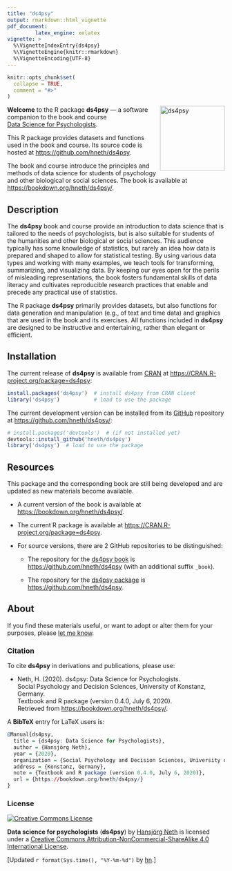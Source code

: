 ```yaml
---
title: "ds4psy"
output: rmarkdown::html_vignette
pdf_document:
         latex_engine: xelatex
vignette: >
  %\VignetteIndexEntry{ds4psy}
  %\VignetteEngine{knitr::rmarkdown}
  %\VignetteEncoding{UTF-8}
---
```


```r
knitr::opts_chunk$set(
  collapse = TRUE,
  comment = "#>"
)
```

<!-- ds4psy logo 1: -->
<a href="https://bookdown.org/hneth/ds4psy/">
<img src = "./../inst/images/ds4psy.png" alt = "ds4psy" width = "150px" align = "right" style = "width: 150px; float: right; border:11;"/>
</a>


**Welcome** to the R package **ds4psy** &mdash; a software companion to the book and course<br/>
[Data Science for Psychologists](https://bookdown.org/hneth/ds4psy/).   

This R package provides datasets and functions used in the book and course. 
Its source code is hosted at <https://github.com/hneth/ds4psy>. 

The book and course introduce the principles and methods of data science for students of psychology and other biological or social sciences. 
The book is available at <https://bookdown.org/hneth/ds4psy/>. 


## Description

The **ds4psy** book and course provide an introduction to data science that is tailored to the needs of psychologists, but is also suitable for students of the humanities and other biological or social sciences. 
This audience typically has some knowledge of statistics, but rarely an idea how data is prepared and shaped to allow for statistical testing. 
By using various data types and working with many examples, we teach tools for transforming, summarizing, and visualizing data. By keeping our eyes open for the perils of misleading representations, the book fosters fundamental skills of data literacy and cultivates reproducible research practices that enable and precede any practical use of statistics. 

The R package **ds4psy** primarily provides datasets, but also functions for data generation and manipulation (e.g., of text and time data) and graphics that are used in the book and its exercises. All functions included in **ds4psy** are designed to be instructive and entertaining, rather than elegant or efficient. 


## Installation

The current release of **ds4psy** is available from [CRAN](https://CRAN.R-project.org/) at <https://CRAN.R-project.org/package=ds4psy>:

```r
install.packages('ds4psy')  # install ds4psy from CRAN client
library('ds4psy')           # load to use the package
```

The current development version can be installed from its [GitHub](https://github.com) repository at <https://github.com/hneth/ds4psy/>: 

```r
# install.packages('devtools')  # (if not installed yet)
devtools::install_github('hneth/ds4psy')
library('ds4psy')  # load to use the package
```


## Resources

This package and the corresponding book are still being developed and are updated as new materials become available.  

- A current version of the book is available at <https://bookdown.org/hneth/ds4psy/>.  

- The current R package is available at <https://CRAN.R-project.org/package=ds4psy>.  

- For source versions, there are 2 GitHub repositories to be distinguished:  

    - The repository for the [ds4psy book](https://bookdown.org/hneth/ds4psy/) is <https://github.com/hneth/ds4psy> (with an additional suffix `_book`). 

    - The repository for the [ds4psy package](https://github.com/hneth/ds4psy/) is <https://github.com/hneth/ds4psy>.  

<!-- - The current course syllabus is available at <http://rpository.com/ds4psy/>.    -->


## About

If you find these materials useful, or want to adopt or alter them for your purposes, please [let me know](https://www.spds.uni-konstanz.de/hans-neth). 


### Citation

To cite **ds4psy** in derivations and publications, please use:

- Neth, H. (2020). ds4psy: Data Science for Psychologists.  
Social Psychology and Decision Sciences, University of Konstanz, Germany.  
Textbook and R package (version 0.4.0, July 6, 2020).  
Retrieved from <https://bookdown.org/hneth/ds4psy/>.

A **BibTeX** entry for LaTeX users is: 

```r
@Manual{ds4psy,
  title = {ds4psy: Data Science for Psychologists},
  author = {Hansjörg Neth},
  year = {2020},
  organization = {Social Psychology and Decision Sciences, University of Konstanz},
  address = {Konstanz, Germany},
  note = {Textbook and R package (version 0.4.0, July 6, 2020)},
  url = {https://bookdown.org/hneth/ds4psy/}
}
```


### License

<!-- (a) Use online image: -->

<!-- <a rel="license" href="http://creativecommons.org/licenses/by-nc-sa/4.0/"><img alt="Creative Commons License" style="border-width:0" src="https://i.creativecommons.org/l/by-nc-sa/4.0/88x31.png" /></a> -->

<!-- (b) Use local image: -->

<a rel="license" href="http://creativecommons.org/licenses/by-nc-sa/4.0/"><img alt="Creative Commons License" style="border-width:0" src = "./../inst/images/CC_BY_NC_SA.png" /></a>


<!-- License text:  -->

<span xmlns:dct="http://purl.org/dc/terms/" property="dct:title">**Data science for psychologists** (**ds4psy**)</span> by <a xmlns:cc="http://creativecommons.org/ns#" href="https://neth.de" property="cc:attributionName" rel="cc:attributionURL">Hansjörg Neth</a> is licensed under a <a rel="license" href="http://creativecommons.org/licenses/by-nc-sa/4.0/">Creative Commons Attribution-NonCommercial-ShareAlike 4.0 International License</a>. 

<!-- Update: -->

[Updated `r format(Sys.time(), "%Y-%m-%d")` by [hn](https://neth.de).]  

<!-- eof. -->